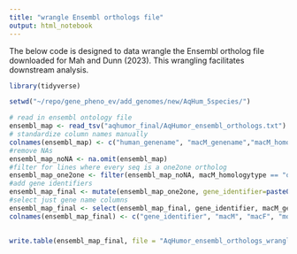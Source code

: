 ```yaml
---
title: "wrangle Ensembl orthologs file"
output: html_notebook
---
```


The below code is designed to data wrangle the Ensembl ortholog file downloaded for Mah and Dunn (2023). This wrangling facilitates downstream analysis.

```r
library(tidyverse)

setwd("~/repo/gene_pheno_ev/add_genomes/new/AqHum_5species/")

# read in ensembl ontology file
ensembl_map <- read_tsv("aqhumor_final/AqHumor_ensembl_orthologs.txt")
# standardize column names manually
colnames(ensembl_map) <- c("human_genename", "macM_genename","macM_homologytype", "macF_genename", "macF_homologytype","mouse_genename","mouse_homologytype", "pig_genename", "pig_homologytype")
#remove NAs
ensembl_map_noNA <- na.omit(ensembl_map)
#filter for lines where every seq is a one2one ortholog
ensembl_map_one2one <- filter(ensembl_map_noNA, macM_homologytype == "ortholog_one2one" & macF_homologytype == "ortholog_one2one" & mouse_homologytype == "ortholog_one2one" & pig_homologytype == "ortholog_one2one")
#add gene identifiers
ensembl_map_final <- mutate(ensembl_map_one2one, gene_identifier=paste0("gene_",1:nrow(ensembl_map_one2one)))
#select just gene name columns
ensembl_map_final <- select(ensembl_map_final, gene_identifier, macM_genename, macF_genename, mouse_genename, pig_genename, human_genename)
colnames(ensembl_map_final) <- c("gene_identifier", "macM", "macF", "mouse", "pig", "human")
                         

write.table(ensembl_map_final, file = "AqHumor_ensembl_orthologs_wrangled.tsv", quote=FALSE, sep="\t", col.names=TRUE, row.names=FALSE)

```


